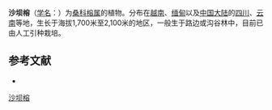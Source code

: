 {{Speciesbox
| name = 沙坝榕
| status = 
| status_system = 
| image =
| genus = Ficus
| species = chapaensis
| authority = Gagn.
}}

'''沙坝榕'''（[[学名|学名]]：{{lang|la|''Ficus chapaensis''}}）为[[桑科|桑科]][[榕属|榕属]]的植物。分布在[[越南|越南]]、[[缅甸|缅甸]]以及[[中国大陆|中国大陆]]的[[四川|四川]]、[[云南|云南]]等地，生长于海拔1,700米至2,100米的地区，一般生于路边或沟谷林中，目前已由人工引种栽培。

== 参考文献 ==
<div class="references-small">
* {{cite web| url =http://www.bioinfo.cn/db05/KmzwSpecies.php?action=view&id=13653| title =沙坝榕| work =《中国高等植物数据库全库》| publisher =中国科学院微生物研究所| author =昆明植物研究所| accessdate =2009-02-24| archive-date =2016-03-05| archive-url =https://web.archive.org/web/20160305085511/http://www.bioinfo.cn/db05/KmzwSpecies.php?action=view&id=13653| dead-url =yes}}
</div>
{{Taxonbar|from=Q11139688}}

[[Category:榕属|沙坝榕]]


{{植物小作品}}